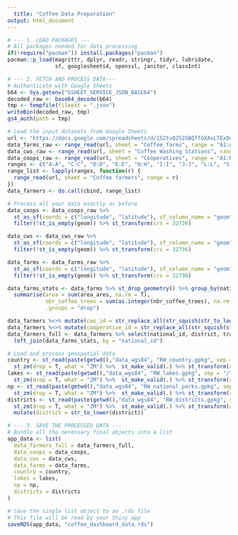 ```yaml
---
  title: "Coffee Data Preparation"
output: html_document
---
```

  
```r

# --- 1. LOAD PACKAGES ---
# All packages needed for data processing
if(!require("pacman")) install.packages("pacman")
pacman::p_load(magrittr, dplyr, readr, stringr, tidyr, lubridate,
               sf, googlesheets4, openssl, janitor, classInt)

# --- 2. FETCH AND PROCESS DATA---
# Authenticate with Google Sheets
b64 <- Sys.getenv("GSHEET_SERVICE_JSON_BASE64")
decoded_raw <- base64_decode(b64)
tmp <- tempfile(fileext = ".json")
writeBin(decoded_raw, tmp)
gs4_auth(path = tmp)

# Load the input datasets from Google Sheets
url <- "https://docs.google.com/spreadsheets/d/1S2tvQ2S2GBQffGXAxLTExDu0i24jHxj7NwG-gWPahD4"
data_farms_raw <- range_read(url, sheet = "Coffee_farms", range = "A1:AE")
data_cws_raw <- range_read(url, sheet = "Coffee Washing Stations", range = "A1:Z")
data_coops_raw <- range_read(url, sheet = "Cooperatives", range = "A1:R")
ranges <- c("A:A", "C:C", "D:D", "E:E", "H:H", "I:I", "J:J", "L:L", "S:S", "W:W", "X:X", "Z:Z")
range_list <- lapply(ranges, function(r) {
  range_read(url, sheet = "Coffee farmers", range = r)
})
data_farmers <- do.call(cbind, range_list)

# Process all your data exactly as before
data_coops <- data_coops_raw %>% 
  st_as_sf(coords = c("longitude", "latitude"), sf_column_name = "geom", crs = 4326, remove = T, na.fail = F) %>%
  filter(!st_is_empty(geom)) %>% st_transform(crs = 32736)

data_cws <- data_cws_raw %>% 
  st_as_sf(coords = c("longitude", "latitude"), sf_column_name = "geom", crs = 4326, remove = T, na.fail = F) %>%
  filter(!st_is_empty(geom)) %>% st_transform(crs = 32736)

data_farms <- data_farms_raw %>% 
  st_as_sf(coords = c("longitude", "latitude"), sf_column_name = "geom", crs = 4326, remove = T, na.fail = F) %>%
  filter(!st_is_empty(geom)) %>% st_transform(crs = 32736)

data_farms_stats <- data_farms %>% st_drop_geometry() %>% group_by(national_id, age_range_coffee_trees) %>%
  summarise(area = sum(area_ares, na.rm = T),
            nbr_coffee_trees = sum(as.integer(nbr_coffee_trees), na.rm = T),
            .groups = "drop")

data_farmers %<>% mutate(cws_id = str_replace_all(str_squish(str_to_lower(farmer_cws)), " ", "_"))
data_farmers %<>% mutate(cooperative_id = str_replace_all(str_squish(str_to_lower(cooperative)), " ", "_"))
data_farmers_full <- data_farmers %>% select(national_id, district, training_topics, cooperative_id, cws_id) %>%
  left_join(data_farms_stats, by = "national_id")

# Load and process geospatial data
country <- st_read(paste(getwd(),"data_wgs84", "RW_country.gpkg", sep = "/"), layer = "country") %>% 
  st_zm(drop = T, what = "ZM") %>%  st_make_valid(.) %>% st_transform(crs = 32736)
lakes <- st_read(paste(getwd(),"data_wgs84", "RW_lakes.gpkg", sep = "/"), layer = "lakes") %>% 
  st_zm(drop = T, what = "ZM") %>%  st_make_valid(.) %>% st_transform(crs = 32736)
np <- st_read(paste(getwd(),"data_wgs84", "RW_national_parks.gpkg", sep = "/"), layer = "np") %>% 
  st_zm(drop = T, what = "ZM") %>%  st_make_valid(.) %>% st_transform(crs = 32736)
districts <- st_read(paste(getwd(),"data_wgs84", "RW_districts.gpkg", sep = "/"), layer = "districts") %>% 
  st_zm(drop = T, what = "ZM") %>%  st_make_valid(.) %>% st_transform(crs = 32736) %>%
  mutate(district = str_to_lower(district))

# --- 3. SAVE THE PROCESSED DATA ---
# Bundle all the necessary final objects into a list
app_data <- list(
  data_farmers_full = data_farmers_full,
  data_coops = data_coops,
  data_cws = data_cws,
  data_farms = data_farms,
  country = country,
  lakes = lakes,
  np = np,
  districts = districts
)

# Save the single list object to an .rds file
# This file will be read by your Shiny app
saveRDS(app_data, "coffee_dashboard_data.rds")
```
